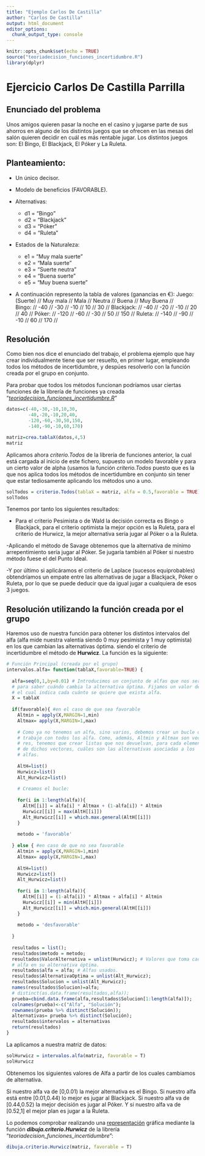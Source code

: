 ```yaml
---
title: "Ejemplo Carlos De Castilla"
author: "Carlos De Castilla"
output: html_document
editor_options: 
  chunk_output_type: console
---
```



```r
knitr::opts_chunk$set(echo = TRUE)
source("teoriadecision_funciones_incertidumbre.R")
library(dplyr)
```

# Ejercicio Carlos De Castilla Parrilla

## Enunciado del problema

 Unos amigos quieren pasar la noche en el casino y jugarse parte de sus
 ahorros en alguno de los distintos juegos que se ofrecen en las mesas
 del salón quieren decidir en cuál es más rentable jugar. 
 Los distintos juegos son: El Bingo, El Blackjack, El Póker y La Ruleta.


## Planteamiento:

-   Un único decisor.

-   Modelo de beneficios (FAVORABLE).

-   Alternativas:

    -   d1 = "Bingo"
    -   d2 = "Blackjack"
    -   d3 = "Póker"
    -   d4 = "Ruleta"
    
-   Estados de la Naturaleza:

    -   e1 = "Muy mala suerte"
    -   e2 = "Mala suerte"
    -   e3 = "Suerte neutra"
    -   e4 = "Buena suerte"
    -   e5 = "Muy buena suerte"
    
- A continuación represento la tabla de valores (ganancias en €):
    Juego: (Suerte) // Muy mala // Mala // Neutra // Buena // Muy Buena //    
    Bingo:          //   -40    // -30  //   -10  //   10  //     30    //
    Blackjack:      //   -40    // -20  //   -10  //   20  //     40    //
    Póker:          //   -120   // -60  //   -30  //   50  //     150   //
    Ruleta:         //   -140   // -90  //   -10  //   60  //     170   //

## Resolución

Como bien nos dice el enunciado del trabajo, el problema ejemplo que hay crear individualmente tiene que ser resuelto, en primer lugar, empleando todos los métodos de incertidumbre, y despúes resolverlo con la función creada por el grupo en conjunto.

Para probar que todos los métodos funcionan podríamos usar ciertas funciones de la librería de funciones ya creada "[*teoriadecision_funciones_incertidumbre.R*]{.ul}"


```r
datos=c(-40,-30,-10,10,30,
        -40,-20,-10,20,40,
        -120,-60,-30,50,150,
        -140,-90,-10,60,170)

matriz=crea.tablaX(datos,4,5)
matriz
```

Aplicamos ahora *criterio.Todos* de la librería de funciones anterior, la cual está cargada al inicio de este fichero, supuesto un modelo favorable y para un cierto valor de alpha (usamos la función *criterio.Todos* puesto que es la que nos aplica todos los métodos de incertidumbre en conjunto sin tener que estar tediosamente aplicando los métodos uno a uno.

```r
solTodos = criterio.Todos(tablaX = matriz, alfa = 0.5,favorable = TRUE)
solTodos
```

Tenemos por tanto los siguientes resultados:

- Para el criterio Pesimista o de Wald la decisión correcta es Bingo o Blackjack, para el criterio optimista la mejor opción es la Ruleta, para el criterio de Hurwicz, la mejor alternativa sería jugar al Póker o a la Ruleta.

-Aplicando el método de Savage obtenemos que la alternativa de mínimo arrepentimiento sería jugar al Póker. Se jugaría también al Póker si nuestro método fuese el del Punto Ideal.

-Y por último si aplicáramos el criterio de Laplace (sucesos equiprobables) obtendríamos un empate entre las alternativas de jugar a Blackjack, Póker o Ruleta, por lo que se puede deducir que da igual jugar a cualquiera de esos 3 juegos.


## Resolución utilizando la función creada por el grupo

Haremos uso de nuestra función para obtener los distintos intervalos del alfa (alfa mide nuestra valentía siendo 0 muy pesimista y 1 muy optimista) en los que cambian las alternativas óptima. siendo el criterio de incertidumbre el método de **Hurwicz**. La función es la siguiente:

```r
# Función Principal (creada por el grupo)
intervalos.alfa= function(tablaX,favorable=TRUE) {
  
  alfa=seq(0,1,by=0.01) # Introducimos un conjunto de alfas que nos servirán
  # para saber cuándo cambia la alternativa óptima. Fijamos un valor de 0.01,
  # el cual indica cada cuánto se quiere que exista alfa.
  X = tablaX
  
  if(favorable){ #en el caso de que sea favorable
    Altmin = apply(X,MARGIN=1,min)
    Altmax= apply(X,MARGIN=1,max)
    
    # Como ya no tenemos un alfa, sino varios, debemos crear un bucle que
    # trabaje con todos los alfa. Como, además, Altmin y Altmax son vecto-
    # res, tenemos que crear listas que nos devuelvan, para cada elemento
    # de dichos vectores, cuáles son las alternativas asociadas a los
    # alfas.
    
    AltH=list()
    Hurwicz=list()
    Alt_Hurwicz=list()
    
    # Creamos el bucle:
    
    for(i in 1:length(alfa)){
      AltH[[i]] = alfa[i] * Altmax + (1-alfa[i]) * Altmin
      Hurwicz[[i]] = max(AltH[[i]])
      Alt_Hurwicz[[i]] = which.max.general(AltH[[i]])
    }
    
    metodo = 'favorable'
    
  } else { #en caso de que no sea favorable
    Altmin = apply(X,MARGIN=1,min)
    Altmax= apply(X,MARGIN=1,max)
    
    AltH=list()
    Hurwicz=list()
    Alt_Hurwicz=list()
    
    for(i in 1:length(alfa)){
      AltH[[i]] = (1-alfa[i]) * Altmax + alfa[i] * Altmin 
      Hurwicz[[i]] = min(AltH[[i]])
      Alt_Hurwicz[[i]] = which.min.general(AltH[[i]])
    }
    
    metodo = 'desfavorable'
    
  }
  
  resultados = list();
  resultados$metodo = metodo;
  resultados$ValorAlternativa = unlist(Hurwicz); # Valores que toma cada
  # alfa en su alternativa óptima.
  resultados$alfa = alfa; # Alfas usados.
  resultados$AlternativaOptima = unlist(Alt_Hurwicz);
  resultados$Solucion = unlist(Alt_Hurwicz);
  names(resultados$Solucion)=alfa;
  # distinct(as.data.frame(resultados,alfa));
  prueba=cbind.data.frame(alfa,resultados$Solucion[1:length(alfa)]);
  colnames(prueba)<-c("Alfa", "Solución");
  rownames(prueba %>% distinct(Solución));
  alternativas= prueba %>% distinct(Solución);
  resultados$intervalos = alternativas
  return(resultados)
}
```

La aplicamos a nuestra matriz de datos:

```r
solHurwicz = intervalos.alfa(matriz, favorable = T)
solHurwicz
```

Obtenemos los siguientes valores de Alfa a partir de los cuales cambiamos de alternativa.

Si nuestro alfa va de [0,0.01) la mejor alternativa es el Bingo.
Si nuestro alfa está entre [0.01,0.44) lo mejor es jugar al Blackjack.
Si nuestro alfa va de [0.44,0.52) la mejor decisión es jugar al Póker.
Y si nuestro alfa va de [0.52,1] el mejor plan es jugar a la Ruleta.

Lo podemos comprobar realizando una [representación]{.ul} gráfica mediante la función ***dibuja.criterio.Hurwicz*** de la librería "*teoriadecision_funciones_incertidumbre*":

```r
dibuja.criterio.Hurwicz(matriz, favorable = T)
```
